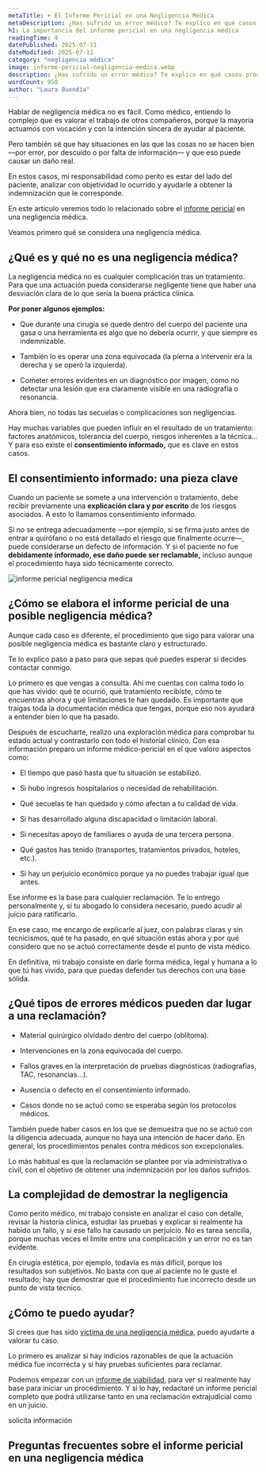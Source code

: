 ```yaml
---
metaTitle: ➤ El Informe Pericial en una Negligencia Médica
metaDescription: ¿Has sufrido un error médico? Te explico en qué casos procede una indemnización y cómo elaboro un informe pericial por negligencia médica para ayudarte a reclamar tus derechos.
h1: La importancia del informe pericial en una negligencia médica
readingTime: 4
datePublished: 2025-07-11
dateModified: 2025-07-11
category: "negligencia médica"
image: informe-pericial-negligencia-medica.webp
description: ¿Has sufrido un error médico? Te explico en qué casos procede una indemnización y cómo elaboro un informe pericial por negligencia médica para ayudarte a reclamar tus derechos.
wordCount: 950
author: "Laura Buendía"
---
```



Hablar de negligencia médica no es fácil. Como médico, entiendo lo complejo que es valorar el trabajo de otros compañeros, porque la mayoría actuamos con vocación y con la intención sincera de ayudar al paciente.

Pero también sé que hay situaciones en las que las cosas no se hacen bien —por error, por descuido o por falta de información— y que eso puede causar un daño real.

En estos casos, mi responsabilidad como perito es estar del lado del paciente, analizar con objetividad lo ocurrido y ayudarle a obtener la indemnización que le corresponde.

En este artículo veremos todo lo relacionado sobre el [informe pericial](/servicios/informes-medicos-periciales/) en una negligencia médica.

Veamos primero qué se considera una negligencia médica.

## ¿Qué es y qué no es una negligencia médica?

La negligencia médica no es cualquier complicación tras un tratamiento. Para que una actuación pueda considerarse negligente tiene que haber una desviación clara de lo que sería la buena práctica clínica.

**Por poner algunos ejemplos:**

- Que durante una cirugía se quede dentro del cuerpo del paciente una gasa o una herramienta es algo que no debería ocurrir, y que siempre es indemnizable.

- También lo es operar una zona equivocada (la pierna a intervenir era la derecha y se operó la izquierda).

- Cometer errores evidentes en un diagnóstico por imagen, como no detectar una lesión que era claramente visible en una radiografía o resonancia.

Ahora bien, no todas las secuelas o complicaciones son negligencias.

Hay muchas variables que pueden influir en el resultado de un tratamiento: factores anatómicos, tolerancia del cuerpo, riesgos inherentes a la técnica… Y para eso existe el **consentimiento informado,** que es clave en estos casos.

<CtaLinks modifier="service-page" />

## El consentimiento informado: una pieza clave

Cuando un paciente se somete a una intervención o tratamiento, debe recibir previamente una **explicación clara y por escrito** de los riesgos asociados. A esto lo llamamos consentimiento informado.

Si no se entrega adecuadamente —por ejemplo, si se firma justo antes de entrar a quirófano o no está detallado el riesgo que finalmente ocurre—, puede considerarse un defecto de información. Y si el paciente no fue **debidamente informado, ese daño puede ser reclamable,** incluso aunque el procedimiento haya sido técnicamente correcto.

<Image
  loading="lazy"
  src="/img/blog/informe-pericial-negligencia-medica.webp"
  alt="informe pericial negligencia medica"
  width={600}
  height={400}
/>

## ¿Cómo se elabora el informe pericial de una posible negligencia médica?

Aunque cada caso es diferente, el procedimiento que sigo para valorar una posible negligencia médica es bastante claro y estructurado.

Te lo explico paso a paso para que sepas qué puedes esperar si decides contactar conmigo.

Lo primero es que vengas a consulta. Ahí me cuentas con calma todo lo que has vivido: qué te ocurrió, qué tratamiento recibiste, cómo te encuentras ahora y qué limitaciones te han quedado. Es importante que traigas toda la documentación médica que tengas, porque eso nos ayudará a entender bien lo que ha pasado.

Después de escucharte, realizo una exploración médica para comprobar tu estado actual y contrastarlo con todo el historial clínico. Con esa información preparo un informe médico-pericial en el que valoro aspectos como:

- El tiempo que pasó hasta que tu situación se estabilizó.

- Si hubo ingresos hospitalarios o necesidad de rehabilitación.

- Qué secuelas te han quedado y cómo afectan a tu calidad de vida.

- Si has desarrollado alguna discapacidad o limitación laboral.

- Si necesitas apoyo de familiares o ayuda de una tercera persona.

- Qué gastos has tenido (transportes, tratamientos privados, hoteles, etc.).

- Si hay un perjuicio económico porque ya no puedes trabajar igual que antes.

Ese informe es la base para cualquier reclamación. Te lo entrego personalmente y, si tu abogado lo considera necesario, puedo acudir al juicio para ratificarlo.

En ese caso, me encargo de explicarle al juez, con palabras claras y sin tecnicismos, qué te ha pasado, en qué situación estás ahora y por qué considero que no se actuó correctamente desde el punto de vista médico.

En definitiva, mi trabajo consiste en darle forma médica, legal y humana a lo que tú has vivido, para que puedas defender tus derechos con una base sólida.

## ¿Qué tipos de errores médicos pueden dar lugar a una reclamación?

- Material quirúrgico olvidado dentro del cuerpo (oblítoma).

- Intervenciones en la zona equivocada del cuerpo.

- Fallos graves en la interpretación de pruebas diagnósticas (radiografías, TAC, resonancias...).

- Ausencia o defecto en el consentimiento informado.

- Casos donde no se actuó como se esperaba según los protocolos médicos.

También puede haber casos en los que se demuestra que no se actuó con la diligencia adecuada, aunque no haya una intención de hacer daño. En general, los procedimientos penales contra médicos son excepcionales.

Lo más habitual es que la reclamación se plantee por vía administrativa o civil, con el objetivo de obtener una indemnización por los daños sufridos.

## La complejidad de demostrar la negligencia

Como perito médico, mi trabajo consiste en analizar el caso con detalle, revisar la historia clínica, estudiar las pruebas y explicar si realmente ha habido un fallo, y si ese fallo ha causado un perjuicio. No es tarea sencilla, porque muchas veces el límite entre una complicación y un error no es tan evidente.

En cirugía estética, por ejemplo, todavía es más difícil, porque los resultados son subjetivos. No basta con que al paciente no le guste el resultado; hay que demostrar que el procedimiento fue incorrecto desde un punto de vista técnico.

## ¿Cómo te puedo ayudar?

Si crees que has sido [víctima de una negligencia médica,](/negligencias-medicas/que-hacer-en-caso-de-una-negligencia-medica/) puedo ayudarte a valorar tu caso.

Lo primero es analizar si hay indicios razonables de que la actuación médica fue incorrecta y si hay pruebas suficientes para reclamar.

Podemos empezar con un [informe de viabilidad,](/servicios/informes-viabilidad/) para ver si realmente hay base para iniciar un procedimiento. Y si lo hay, redactaré un informe pericial completo que podrá utilizarse tanto en una reclamación extrajudicial como en un juicio.

<MainCta modifier="service-page">solicita información</MainCta>

## Preguntas frecuentes sobre el informe pericial en una negligencia médica

<FAQ faqs={FAQ_INFORME_PERICIAL_NEGLIGENCIA_MEDICA} />
